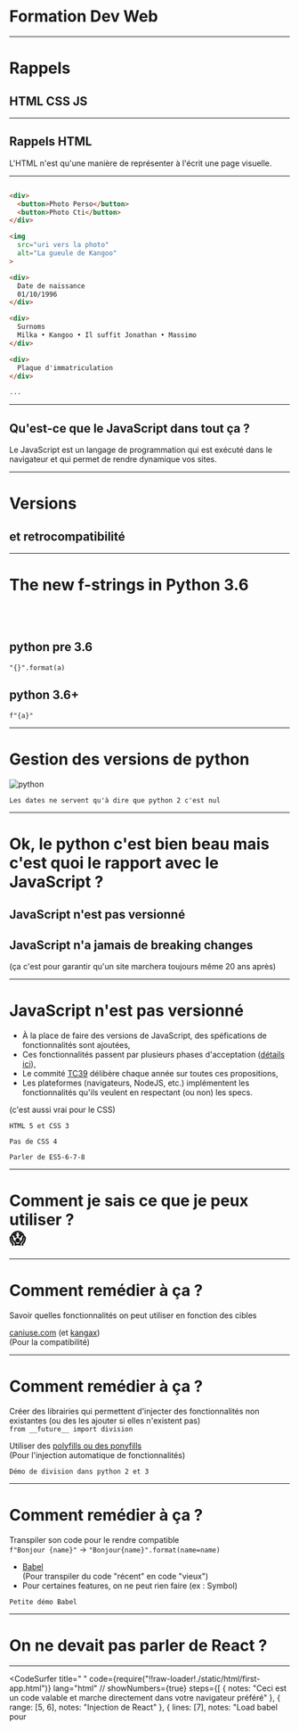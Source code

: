 



# Formation Dev Web

---

# Rappels

## HTML CSS JS

---

<LinkCS />


## Rappels HTML

L'HTML n'est qu'une manière de représenter à l'écrit une page visuelle.

---

<LinkCS step={false} />


```HTML

<div>
  <button>Photo Perso</button>
  <button>Photo Cti</button>
</div>

<img
  src="uri vers la photo"
  alt="La gueule de Kangoo"
>

<div>
  Date de naissance
  01/10/1996
</div>

<div>
  Surnoms
  Milka • Kangoo • Il suffit Jonathan • Massimo
</div>

<div>
  Plaque d'immatriculation
</div>

...
```

---


## Qu'est-ce que le JavaScript dans tout ça ?

<Appear>
  <div>
    <p style={{ fontSize: theme.fontSizes[2] }}>
      Le JavaScript est un langage de programmation qui est exécuté dans le navigateur et qui permet de rendre dynamique
      vos sites.
    </p>
  </div>
  <Chrono />
</Appear>

---

# Versions

## et retrocompatibilité

---

# The new f-strings in Python 3.6

<br />
<br />

## python pre 3.6

`"{}".format(a)`

## python 3.6+

`f"{a}"`

---

# Gestion des versions de python

![python](./static/images/python-2-3.png)

```notes
Les dates ne servent qu'à dire que python 2 c'est nul
```

---

# Ok, le python c'est bien beau mais c'est quoi le rapport avec le JavaScript ?

<Appear>
  <div>
    <h2 style={{ fontSize: theme.fontSizes[3], margin: "2em" }}>JavaScript n'est pas versionné</h2>
  </div>
  <div>
    <h2 style={{ fontSize: theme.fontSizes[3] }}>JavaScript n'a jamais de breaking changes</h2>
    <span>(ça c'est pour garantir qu'un site marchera toujours même 20 ans après)</span>
  </div>
</Appear>

---

# JavaScript n'est pas versionné

- À la place de faire des versions de JavaScript, des spéfications de fonctionnalités sont ajoutées,
- Ces fonctionnalités passent par plusieurs phases d'acceptation ([détails ici](https://tc39.github.io/process-document/)),
- Le commité [TC39](https://github.com/tc39/proposals) délibère chaque année sur toutes ces propositions,
- Les plateformes (navigateurs, NodeJS, etc.) implémentent les fonctionnalités qu'ils veulent en respectant (ou non) les specs.

(c'est aussi vrai pour le CSS)

```notes
HTML 5 et CSS 3

Pas de CSS 4

Parler de ES5-6-7-8
```

---

<div>
  <h1 style={{ fontSize: "10em" }}>
    <span style={{ fontSize: "2rem", lineHeight: "2rem" }}>Comment je sais ce que je peux utiliser ?</span>
    <br />
    😱
  </h1>
</div>

---

# Comment remédier à ça ?

Savoir quelles fonctionnalités on peut utiliser en fonction des cibles

[caniuse.com](https://caniuse.com/) (et [kangax](http://kangax.github.io/)) <br/>
(Pour la compatibilité)

---

# Comment remédier à ça ?

Créer des librairies qui permettent d'injecter des fonctionnalités non existantes (ou des les ajouter si elles n'existent pas) <br/>
`from __future__ import division`

Utiliser des [polyfills ou des ponyfills](https://kikobeats.com/polyfill-ponyfill-and-prollyfill/) <br/>
(Pour l'injection automatique de fonctionnalités)

```notes
Démo de division dans python 2 et 3
```

---

# Comment remédier à ça ?

Transpiler son code pour le rendre compatible <br/>
`f"Bonjour {name}"` -> `"Bonjour{name}".format(name=name)`

- [Babel](https://babeljs.io/) <br/>
  (Pour transpiler du code "récent" en code "vieux")
- Pour certaines features, on ne peut rien faire (ex : Symbol)

```notes
Petite démo Babel
```

---

# On ne devait pas parler de React ?

---

<CodeSurfer
  title=" "
  code={require("!!raw-loader!./static/html/first-app.html")}
  lang="html"
  // showNumbers={true}
  steps={[
    { notes: "Ceci est un code valable et marche directement dans votre navigateur préféré" },
    { range: [5, 6], notes: "Injection de React" },
    { lines: [7], notes: "Load babel pour <script type='text/babel'>" },
    { lines: [10, 38], notes: "Balise qui sera écrasée lorsque React sera loadé" },
    { lines: [12, 39], notes: "Block de code transpilé par Babel puis exécuté par le navigateur" },
    { lines: [20], range: [13, 16], notes: "On définit un composant React" },
    { range: [26, 33], notes: "La méthode render correspond à ce que le composant va afficher" },
    {
      tokens: { 29: [5, 6, 7, 8, 9, 10, 11, 12, 13, 14, 15, 16, 17] },
      range: [22, 24],
      notes: "Lorsqu'on vient changer le contenu de l'input, la fonction handleChange est appelée"
    },
    {
      ranges: [[22, 24], [17, 19]],
      notes: "lorsque setState est appelé, this.state (initialisé au constructor) est modifié"
    },
    {
      tokens: { 29: [18, 19, 20, 21, 22, 23, 24, 25, 26, 27] },
      lines: [26, 30],
      notes: "La méthode render est appelée de nouveau et la valeur du state est injecté dans l'HTML"
    }
  ]}
/>

---

# Résultat

<iframe
  style={{ border: "none" }}
  src={`data:text/html;charset=utf-8,${require("!!raw-loader!./static/html/first-app.html")}`}
/>

---

# Comment définir un composant React

```jsx
class MyComponent extends React.Component {
  render() {
    return <div>Ceci est le minimum requis pour créer un composant</div>;
  }
}
```

---

<CodeSurfer
  title="Il est possible de de rajouter des méthodes qui font être exécutées à des moments différents"
  code={require("!raw-loader!./static/js/SimpleComponent.js")
    .split("\n")
    .filter((_, i) => i > 1 && i <= 32)
    .join("\n")}
  steps={[
    {},
    { range: [2, 8], notes: "constructor est appelée lorsque le composant est crée" },
    { range: [22, 31], notes: "Puis render est appelée pour créer ce qui va être affiché" },
    {
      range: [10, 12],
      notes: "componentDidMount est appelée une fois que le composant a été monté dans le DOM (avec le visuel chargé)"
    },
    {
      range: [22, 31],
      notes: "render est ré-appelé à chaque fois que le composant doit subir un update"
    },
    {
      range: [14, 16],
      notes: "et après chaque update puis chaque mise-à-jour du DOM, componentDidUpdate est appelée"
    },
    {
      range: [18, 20],
      notes:
        "Losque composant va être retiré du DOM complètement, componentWillUnmount est appelé (utile pour supprimer des listeners)"
    }
  ]}
  showNumbers={true}
/>

---


Toutes les méthodes avec **UNSAFE** ne devraient plus être utilisées car vont être supprimées avec React 17


# Différentes méthodes disponibles

<LifeCycle style={{ maxHeight: "80vh" }} />

---

<CodeSurfer
  title="Okay, on va dire que je te suis. Mais c'est quoi ces < > dans ton render ?"
  code={require("!!raw-loader!./static/html/first-app.html")
    .split("\n")
    .filter((_, i) => i >= 25 && i < 33)
    .join("\n")}
/>

---

# JSX

Ce n'est pas de l'html, c'est du JSX

```jsx
const App = (
  <Element prop1={value1} props2={value2}>
    <Child1 />
    <Child2 />
  </Element>
);
```

Sucre syntaxique pour (converti par Babel) :

```jsx
const App = React.createElement(
  Element,
  { prop1: value1, props2: value2 },
  React.createElement(Child1, null),
  React.createElement(Child2, null)
);
```

Notes : il faut que React soit importé pour que le composant fonctionne car Babel réécrit votre fichier avec `React.createElement`

---

# Règles éléments React

Tout élément a une racine unique, si jamais vous voulez afficher plusieurs éléments JSX sans parent, utilisez `<React.Fragment>`

Don't

```jsx
const App = (
  <h1>title</h1>
  <h2>sub title</h2>
);
```

Do

```jsx
const App = (
  <React.Fragment>
    <h1>title</h1>
    <h2>sub title</h2>
  </React.Fragment>
);
```

---

# Règles éléments React

On utilise `{espression js}` pour injecter du code JS

Vous pouvez injecter des variables :

```jsx
const name = "World";

const App = <label>{name}</label>;
```

Ou n'importe quelle expression valide en JS :

```jsx
const condition = Math.random() > 0.5;

const App = <p style={{ visibility: condition ? "visible" : "hidden" }}>You {condition ? "can" : "can't"} see me</p>;
```

---

# Règles éléments React

Si vous voulez afficher une liste d'éléments JSX, il faut que vous leur donniez un attribut `key` qui permet de les traquer

```jsx
const characters = [
  {
    id: 0,
    name: "Tintin"
  },
  {
    id: 1,
    name: "Capitaine Haddock"
  },
  {
    id: 2,
    name: "Professeur Tournesol"
  },
  {
    id: 3,
    name: "Dupont"
  },
  {
    id: 4,
    name: "Dupond"
  }
];

const listOfCharacters = characters.map(character => <li key={character.id}>{character.name}</li>);

const App = <ul>{listOfCharacters}</ul>;
```
